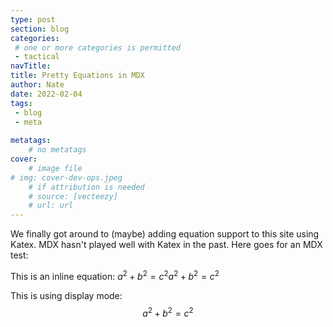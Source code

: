 ```yaml
---
type: post
section: blog
categories: 
 # one or more categories is permitted
 - tactical
navTitle: 
title: Pretty Equations in MDX
author: Nate
date: 2022-02-04
tags:
 - blog
 - meta
 
metatags:
	# no metatags
cover: 
	# image file
# img: cover-dev-ops.jpeg
	# if attribution is needed
	# source: [vecteezy]
	# url: url
---
```


We finally got around to (maybe) adding equation support to this site using Katex.  MDX hasn't played well with Katex in the past.  Here goes for an  MDX test:

This is an inline equation: $a^2 + b^2 = c^2$$a^2 + b^2 = c^2$

This is using display mode:
$$
a^2 + b^2 = c^2
$$